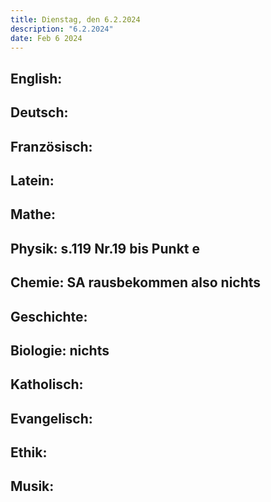 ```yaml
---
title: Dienstag, den 6.2.2024
description: "6.2.2024"
date: Feb 6 2024
---
```


## English: 
## Deutsch: 
## Französisch: 
## Latein: 
## Mathe: 
## Physik: s.119 Nr.19 bis Punkt e
## Chemie: SA rausbekommen also nichts
## Geschichte: 
## Biologie: nichts
## Katholisch: 
## Evangelisch: 
## Ethik: 
## Musik: 